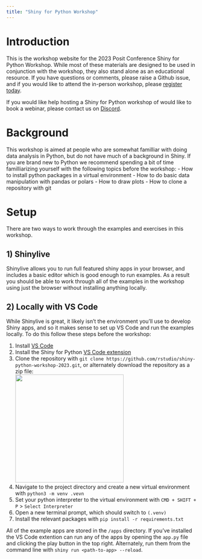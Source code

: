 ```yaml
---
title: "Shiny for Python Workshop"
---
```


# Introduction

This is the workshop website for the 2023 Posit Conference Shiny for Python Workshop. 
While most of these materials are designed to be used in conjunction with the workshop, they also stand alone as an educational resource. 
If you have questions or comments, please raise a Github issue, and if you would like to attend the in-person workshop, please [register today](https://reg.conf.posit.co/flow/posit/positconf23/attendee-portal/page/sessioncatalog?search=&search.sessiontype=1675316728702001wr6r).

If you would like help hosting a Shiny for Python workshop of would like to book a webinar, please contact us on [Discord](https://discord.gg/AQVJzG2bnN).


# Background

This workshop is aimed at people who are somewhat familliar with doing data analysis in Python, but do not have much of a background in Shiny. If you are brand new to Python we recommend spending a bit of time familliarizing yourself with the following topics before the workshop: - How to install python packages in a virtual environment - How to do basic data manipulation with pandas or polars - How to draw plots - How to clone a repository with git

# Setup

There are two ways to work through the examples and exercises in this workshop.

## 1) Shinylive

Shinylive allows you to run full featured shiny apps in your browser, and includes a basic editor which is good enough to run examples. As a result you should be able to work through all of the examples in the workshop using just the browser without installing anything locally.

## 2) Locally with VS Code

While Shinylive is great, it likely isn't the environment you'll use to develop Shiny apps, and so it makes sense to set up VS Code and run the examples locally. To do this follow these steps before the workshop:

1)  Install [VS Code](https://code.visualstudio.com/)
2)  Install the Shiny for Python [VS Code extension](https://marketplace.visualstudio.com/items?itemName=posit.shiny-python)
3)  Clone the repository with `git clone https://github.com/rstudio/shiny-python-workshop-2023.git`, or alternately download the repository as a zip file: \
    ![](images/git-download-button.png){width="287"}
4)  Navigate to the project directory and create a new virtual environment with `python3 -m venv .vevn`
5)  Set your python interpreter to the virtual environment with `CMD + SHIFT + P` \> `Select Interpreter`
6)  Open a new terminal prompt, which should switch to `(.venv)`
7)  Install the relevant packages with `pip install -r requirements.txt`

All of the example apps are stored in the `/apps` directory. 
If you've installed the VS Code extention can run any of the apps by opening the `app.py` file and clicking the play button in the top right. 
Alternately, run them from the command line with `shiny run <path-to-app> --reload`.